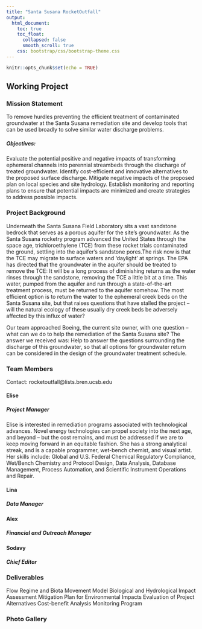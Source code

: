 ```yaml
---
title: "Santa Susana RocketOutfall"
output:
  html_document:
    toc: true
    toc_float:
      collapsed: false
      smooth_scroll: true
    css: bootstrap/css/bootstrap-theme.css
--- 
```


```r
knitr::opts_chunk$set(echo = TRUE)
```
## Working Project {.tabset}

### Mission Statement
To remove hurdles preventing the efficient treatment of contaminated groundwater at the Santa Susana remediation site and develop tools that can be used broadly to solve similar water discharge problems.

##### Objectives:
Evaluate the potential positive and negative impacts of transforming ephemeral channels into perennial streambeds through the discharge of treated groundwater.
Identify cost-efficient and innovative alternatives to the proposed surface discharge.
Mitigate negative impacts of the proposed plan on local species and site hydrology.
Establish monitoring and reporting plans to ensure that potential impacts are minimized and create strategies to address possible impacts.

### Project Background
Underneath the Santa Susana Field Laboratory sits a vast sandstone bedrock that serves as a porous aquifer for the site’s groundwater. As the Santa Susana rocketry program advanced the United States through the space age, trichloroethylene (TCE) from these rocket trials contaminated the ground, settling into the aquifer’s sandstone pores.The risk now is that the TCE may migrate to surface waters and ‘daylight’ at springs. The EPA has directed that the groundwater in the aquifer should be treated to remove the TCE: It will be a long process of diminishing returns as the water rinses through the sandstone, removing the TCE a little bit at a time. This water, pumped from the aquifer and run through a state-of-the-art treatment process, must be returned to the aquifer somehow. The most efficient option is to return the water to the ephemeral creek beds on the Santa Susana site, but that raises questions that have stalled the project -- will the natural ecology of these usually dry creek beds be adversely affected by this influx of water? 

Our team approached Boeing, the current site owner, with one question -- what can we do to help the remediation of the Santa Susana site? The answer we received was: Help to answer the questions surrounding the discharge of this groundwater, so that all options for groundwater return can be considered in the design of the groundwater treatment schedule.

### Team Members
Contact: rocketoutfall@lists.bren.ucsb.edu

#### Elise
##### Project Manager
Elise is interested in remediation programs associated with technological advances. Novel energy technologies can propel society into the next age, and beyond -- but the cost remains, and must be addressed if we are to keep moving forward in an equitable fashion. She has a strong analytical streak, and is a capable programmer, wet-bench chemist, and visual artist. Her skills include: Global and U.S. Federal Chemical Regulatory Compliance, Wet/Bench Chemistry and Protocol Design, Data Analysis, Database Management, Process Automation, and Scientific Instrument Operations and Repair.

#### Lina
##### Data Manager

#### Alex
##### Financial and Outreach Manager

#### Sodavy
##### Chief Editor

### Deliverables
Flow Regime and Biota Movement Model
Biological and Hydrological Impact Assessment
Mitigation Plan for Environmental Impacts
Evaluation of Project Alternatives
Cost-benefit Analysis
Monitoring Program

### Photo Gallery
